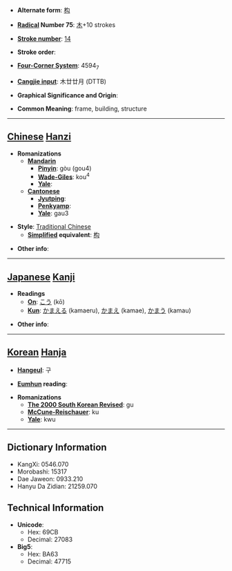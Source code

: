 * '''Alternate form''': [[构]]

* '''[[Wiktionary:Chinese radical index| Radical]] Number 75''': [[Wiktionary:Chinese radical index 木|木]]+10 strokes

* '''[[Wiktionary:Chinese total strokes index|Stroke number]]''': [[Wiktionary:Chinese total strokes index 14|14]]

* '''Stroke order''': 

* '''[[Wiktionary:Chinese four corner index|Four-Corner System]]''': 4594<sub>7</sub>

* '''[[Wiktionary:Chinese Cangjie index|Cangjie input]]''': 木廿廿月 (DTTB)

* '''Graphical Significance and Origin''': 

* '''Common Meaning''': frame, building, structure

----

== [[Chinese]] [[Hanzi]] ==

* '''Romanizations'''
** '''[[Mandarin]]'''
*** '''[[Pinyin]]''': gòu (gou4)
*** '''[[Wade-Giles]]''': kou<sup>4</sup>
*** '''[[Yale]]''': 
** '''[[Cantonese]]'''
*** '''[[Jyutping]]''':
*** '''[[Penkyamp]]''': 
*** '''[[Yale]]''': gau3

* '''Style''': [[Traditional Chinese]] 
** '''[[Simplified Chinese|Simplified]] equivalent''': [[构]]

* '''Other info''': 

----

== [[Japanese]] [[Kanji]] ==

* '''Readings'''
** '''[[On]]''': [[こう]] (kō)
** '''[[Kun]]''': [[かまえる]] (kamaeru), [[かまえ]] (kamae), [[かまう]] (kamau)

* '''Other info''':  

----

== [[Korean]] [[Hanja]] ==

* '''[[Hangeul]]''': 구

* '''[[Eumhun]] reading''': 

* '''Romanizations'''
** '''[[The 2000 South Korean Revised Romanization|The 2000 South Korean Revised]]''': gu
** '''[[McCune-Reischauer]]''': ku
** '''[[Yale]]''': kwu

----

== Dictionary Information ==

* KangXi: 0546.070
* Morobashi: 15317
* Dae Jaweon: 0933.210
* Hanyu Da Zidian: 21259.070

== Technical Information ==

* '''Unicode''':
** Hex: 69CB
** Decimal: 27083
* '''Big5''':
** Hex: BA63
** Decimal: 47715